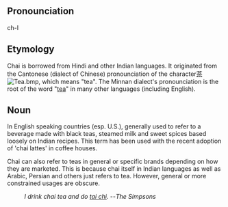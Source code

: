 ==Pronounciation==
ch-I 

==Etymology==
Chai is borrowed from Hindi and other Indian languages. It originated from the Cantonese (dialect of Chinese) pronounciation of the character[[茶]] [[Image:Tea.bmp]], which means "tea". The Minnan dialect's pronounciation is the root of the word "[[tea]]" in many other languages (including English).

==Noun==
In English speaking countries (esp. U.S.), generally used to refer to a beverage made with black teas, steamed milk and sweet spices based loosely on Indian recipes. This term has been used with the recent adoption of 'chai lattes' in coffee houses.

Chai can also refer to teas in general or specific brands depending on how they are marketed. This is because chai itself in Indian languages as well as Arabic, Persian and others just refers to tea. However, general or more constrained usages are obscure.

:''I drink chai tea and do [[tai chi]].'' --''The Simpsons''